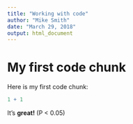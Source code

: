 ```yaml
---
title: "Working with code"
author: "Mike Smith"
date: "March 29, 2018"
output: html_document
---
```


# My first code chunk

Here is my first code chunk:

```r
1 + 1
```

It's **great!** (P < 0.05)